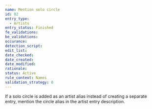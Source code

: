 ```yaml
---
name: Mention solo circle
id: 82
entry_type:
  - Artists
entry_status: Finished
fe_validations:
be_validations:
occurance:
detection_script:
edit_list:
date_checked:
date_created:
date_modified:
rationale:
status: Active
rule_context: Names
validation_strategy: 0
---
```

If a solo circle is added as an artist alias instead of creating a separate entry, mention the circle alias in the artist entry description.
